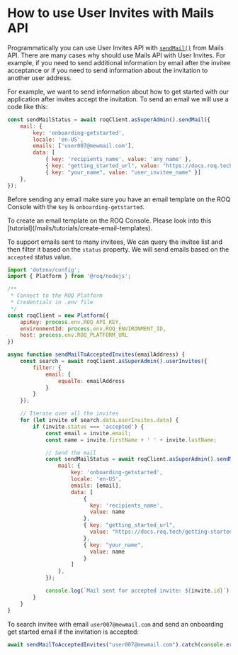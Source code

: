 
# How to use User Invites with Mails API

Programmatically you can use User Invites API with [`sendMail()`](/mails/api#sendmail) from Mails API. There are many cases why should use Mails API with User Invites. For example, if you need to send additional information by email after the invitee acceptance or if you need to send information about the invitation to another user address.

For example, we want to send information about how to get started with our application after invites accept the invitation. To send an email we will use a code like this:

```js
const sendMailStatus = await roqClient.asSuperAdmin().sendMail({
	mail: {
		key: 'onboarding-getstarted',
		locale: 'en-US',
		emails: ['user007@mewmail.com'],
		data: [
			{ key: 'recipients_name', value: 'any_name' },
			{ key: "getting_started_url", value: "https://docs.roq.tech/getting-started" },
			{ key: "your_name", value: "user_invitee_name" }]
	},
});
```
Before sending any email make sure you have an email template on the ROQ Console with the `key` is `onboarding-getstarted`.

<Callout type="info">
To create an email template on the ROQ Console. Please look into this [tutorial](/mails/tutorials/create-email-templates).
</Callout>

To support emails sent to many invitees, We can query the invitee list and then filter it based on the `status` property. We will send emails based on the `accepted` status value.

```js
import 'dotenv/config';
import { Platform } from '@roq/nodejs';

/**
 * Connect to the ROQ Platform
 * Credentials in .env file
 */
const roqClient = new Platform({
	apiKey: process.env.ROQ_API_KEY,
	environmentId: process.env.ROQ_ENVIRONMENT_ID,
	host: process.env.ROQ_PLATFORM_URL
})

async function sendMailToAcceptedInvites(emailAddress) {
    const search = await roqClient.asSuperAdmin().userInvites({
        filter: {
            email: {
                equalTo: emailAddress
            }
        }
    });

    // Iterate over all the invites
    for (let invite of search.data.userInvites.data) {
        if (invite.status === 'accepted') {
            const email = invite.email;
            const name = invite.firstName + ' ' + invite.lastName;

            // Send the mail
            const sendMailStatus = await roqClient.asSuperAdmin().sendMail({
                mail: {
                    key: 'onboarding-getstarted',
                    locale: 'en-US',
                    emails: [email],
                    data: [
                        { 
                          key: 'recipients_name', 
                          value: name
                        },
                        { key: "getting_started_url",
                          value: "https://docs.roq.tech/getting-started"
                        },
                        { key: "your_name", 
                          value: name 
                        }
                    ]
                },
            });

            console.log(`Mail sent for accepted invite: ${invite.id}`);
        }
    }
}
```

To search invitee with email `user007@mewmail.com` and send an onboarding get started email if the invitation is accepted:

```js
await sendMailToAcceptedInvites("user007@mewmail.com").catch(console.error);
```